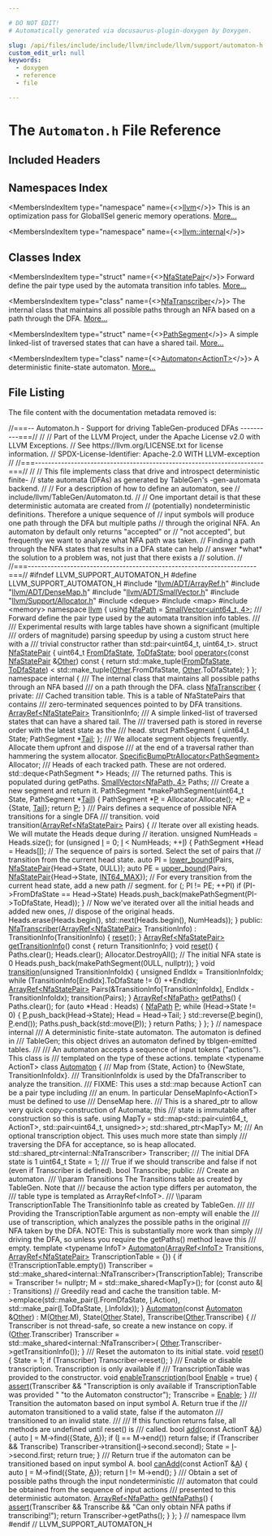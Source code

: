 ```yaml
---

# DO NOT EDIT!
# Automatically generated via docusaurus-plugin-doxygen by Doxygen.

slug: /api/files/include/include/llvm/include/llvm/support/automaton-h
custom_edit_url: null
keywords:
  - doxygen
  - reference
  - file

---
```





# The `Automaton.h` File Reference

<DoxygenPage pluginConfig={pluginConfig}>



## Included Headers

<IncludesList>
<IncludesListItem
  filePath="llvm/ADT/ArrayRef.h"
  permalink="/docs/api/files/include/include/llvm/include/llvm/adt/arrayref-h"
  isLocal="true" />
<IncludesListItem
  filePath="llvm/ADT/DenseMap.h"
  permalink="/docs/api/files/include/include/llvm/include/llvm/adt/densemap-h"
  isLocal="true" />
<IncludesListItem
  filePath="llvm/ADT/SmallVector.h"
  permalink="/docs/api/files/include/include/llvm/include/llvm/adt/smallvector-h"
  isLocal="true" />
<IncludesListItem
  filePath="llvm/Support/Allocator.h"
  permalink="/docs/api/files/include/include/llvm/include/llvm/support/allocator-h"
  isLocal="true" />
<IncludesListItem
  filePath="deque"
  permalink=""
  isLocal="false" />
<IncludesListItem
  filePath="map"
  permalink=""
  isLocal="false" />
<IncludesListItem
  filePath="memory"
  permalink=""
  isLocal="false" />
</IncludesList>

## Namespaces Index

<MembersIndex>

<MembersIndexItem
  type="namespace"
  name={<><a href="/docs/api/namespaces/llvm">llvm</a></>}>
This is an optimization pass for GlobalISel generic memory operations. <a href="/docs/api/namespaces/llvm/#details">More...</a>
</MembersIndexItem>

<MembersIndexItem
  type="namespace"
  name={<><a href="/docs/api/namespaces/llvm/internal">llvm::internal</a></>}>
</MembersIndexItem>

</MembersIndex>

## Classes Index

<MembersIndex>

<MembersIndexItem
  type="struct"
  name={<><a href="/docs/api/structs/llvm/nfastatepair">NfaStatePair</a></>}>
Forward define the pair type used by the automata transition info tables. <a href="/docs/api/structs/llvm/nfastatepair/#details">More...</a>
</MembersIndexItem>

<MembersIndexItem
  type="class"
  name={<><a href="/docs/api/classes/llvm/internal/nfatranscriber">NfaTranscriber</a></>}>
The internal class that maintains all possible paths through an NFA based on a path through the DFA. <a href="/docs/api/classes/llvm/internal/nfatranscriber/#details">More...</a>
</MembersIndexItem>

<MembersIndexItem
  type="struct"
  name={<><a href="/docs/api/structs/llvm/internal/nfatranscriber/pathsegment">PathSegment</a></>}>
A simple linked-list of traversed states that can have a shared tail. <a href="/docs/api/structs/llvm/internal/nfatranscriber/pathsegment/#details">More...</a>
</MembersIndexItem>

<MembersIndexItem
  type="class"
  name={<><a href="/docs/api/classes/llvm/automaton">Automaton&lt;ActionT&gt;</a></>}>
A deterministic finite-state automaton. <a href="/docs/api/classes/llvm/automaton/#details">More...</a>
</MembersIndexItem>

</MembersIndex>


## File Listing

The file content with the documentation metadata removed is:

<ProgramListing>

<Link id="l00001" /><CodeLine lineNumber="1"><Highlight kind="comment">//===-- Automaton.h - Support for driving TableGen-produced DFAs ----------===//</Highlight><Highlight kind="normal"></Highlight></CodeLine>
<Link id="l00002" /><CodeLine lineNumber="2"><Highlight kind="normal"></Highlight><Highlight kind="comment">//</Highlight><Highlight kind="normal"></Highlight></CodeLine>
<Link id="l00003" /><CodeLine lineNumber="3"><Highlight kind="normal"></Highlight><Highlight kind="comment">// Part of the LLVM Project, under the Apache License v2.0 with LLVM Exceptions.</Highlight><Highlight kind="normal"></Highlight></CodeLine>
<Link id="l00004" /><CodeLine lineNumber="4"><Highlight kind="normal"></Highlight><Highlight kind="comment">// See https://llvm.org/LICENSE.txt for license information.</Highlight><Highlight kind="normal"></Highlight></CodeLine>
<Link id="l00005" /><CodeLine lineNumber="5"><Highlight kind="normal"></Highlight><Highlight kind="comment">// SPDX-License-Identifier: Apache-2.0 WITH LLVM-exception</Highlight><Highlight kind="normal"></Highlight></CodeLine>
<Link id="l00006" /><CodeLine lineNumber="6"><Highlight kind="normal"></Highlight><Highlight kind="comment">//</Highlight><Highlight kind="normal"></Highlight></CodeLine>
<Link id="l00007" /><CodeLine lineNumber="7"><Highlight kind="normal"></Highlight><Highlight kind="comment">//===----------------------------------------------------------------------===//</Highlight><Highlight kind="normal"></Highlight></CodeLine>
<Link id="l00008" /><CodeLine lineNumber="8"><Highlight kind="normal"></Highlight><Highlight kind="comment">//</Highlight><Highlight kind="normal"></Highlight></CodeLine>
<Link id="l00009" /><CodeLine lineNumber="9"><Highlight kind="normal"></Highlight><Highlight kind="comment">// This file implements class that drive and introspect deterministic finite-</Highlight><Highlight kind="normal"></Highlight></CodeLine>
<Link id="l00010" /><CodeLine lineNumber="10"><Highlight kind="normal"></Highlight><Highlight kind="comment">// state automata (DFAs) as generated by TableGen&#39;s -gen-automata backend.</Highlight><Highlight kind="normal"></Highlight></CodeLine>
<Link id="l00011" /><CodeLine lineNumber="11"><Highlight kind="normal"></Highlight><Highlight kind="comment">//</Highlight><Highlight kind="normal"></Highlight></CodeLine>
<Link id="l00012" /><CodeLine lineNumber="12"><Highlight kind="normal"></Highlight><Highlight kind="comment">// For a description of how to define an automaton, see</Highlight><Highlight kind="normal"></Highlight></CodeLine>
<Link id="l00013" /><CodeLine lineNumber="13"><Highlight kind="normal"></Highlight><Highlight kind="comment">// include/llvm/TableGen/Automaton.td.</Highlight><Highlight kind="normal"></Highlight></CodeLine>
<Link id="l00014" /><CodeLine lineNumber="14"><Highlight kind="normal"></Highlight><Highlight kind="comment">//</Highlight><Highlight kind="normal"></Highlight></CodeLine>
<Link id="l00015" /><CodeLine lineNumber="15"><Highlight kind="normal"></Highlight><Highlight kind="comment">// One important detail is that these deterministic automata are created from</Highlight><Highlight kind="normal"></Highlight></CodeLine>
<Link id="l00016" /><CodeLine lineNumber="16"><Highlight kind="normal"></Highlight><Highlight kind="comment">// (potentially) nondeterministic definitions. Therefore a unique sequence of</Highlight><Highlight kind="normal"></Highlight></CodeLine>
<Link id="l00017" /><CodeLine lineNumber="17"><Highlight kind="normal"></Highlight><Highlight kind="comment">// input symbols will produce one path through the DFA but multiple paths</Highlight><Highlight kind="normal"></Highlight></CodeLine>
<Link id="l00018" /><CodeLine lineNumber="18"><Highlight kind="normal"></Highlight><Highlight kind="comment">// through the original NFA. An automaton by default only returns &quot;accepted&quot; or</Highlight><Highlight kind="normal"></Highlight></CodeLine>
<Link id="l00019" /><CodeLine lineNumber="19"><Highlight kind="normal"></Highlight><Highlight kind="comment">// &quot;not accepted&quot;, but frequently we want to analyze what NFA path was taken.</Highlight><Highlight kind="normal"></Highlight></CodeLine>
<Link id="l00020" /><CodeLine lineNumber="20"><Highlight kind="normal"></Highlight><Highlight kind="comment">// Finding a path through the NFA states that results in a DFA state can help</Highlight><Highlight kind="normal"></Highlight></CodeLine>
<Link id="l00021" /><CodeLine lineNumber="21"><Highlight kind="normal"></Highlight><Highlight kind="comment">// answer &#42;what&#42; the solution to a problem was, not just that there exists a</Highlight><Highlight kind="normal"></Highlight></CodeLine>
<Link id="l00022" /><CodeLine lineNumber="22"><Highlight kind="normal"></Highlight><Highlight kind="comment">// solution.</Highlight><Highlight kind="normal"></Highlight></CodeLine>
<Link id="l00023" /><CodeLine lineNumber="23"><Highlight kind="normal"></Highlight><Highlight kind="comment">//</Highlight><Highlight kind="normal"></Highlight></CodeLine>
<Link id="l00024" /><CodeLine lineNumber="24"><Highlight kind="normal"></Highlight><Highlight kind="comment">//===----------------------------------------------------------------------===//</Highlight><Highlight kind="normal"></Highlight></CodeLine>
<Link id="l00025" /><CodeLine lineNumber="25"><Highlight kind="normal"></Highlight></CodeLine>
<Link id="l00026" /><CodeLine lineNumber="26"><Highlight kind="normal"></Highlight><Highlight kind="preprocessor">#ifndef LLVM&#95;SUPPORT&#95;AUTOMATON&#95;H</Highlight><Highlight kind="normal"></Highlight></CodeLine>
<Link id="l00027" /><CodeLine lineNumber="27"><Highlight kind="normal"></Highlight><Highlight kind="preprocessor">#define LLVM&#95;SUPPORT&#95;AUTOMATON&#95;H</Highlight><Highlight kind="normal"></Highlight></CodeLine>
<Link id="l00028" /><CodeLine lineNumber="28"><Highlight kind="normal"></Highlight></CodeLine>
<Link id="l00029" /><CodeLine lineNumber="29"><Highlight kind="normal"></Highlight><Highlight kind="preprocessor">#include &quot;<a href="/docs/api/files/include/include/llvm/include/llvm/adt/arrayref-h">llvm/ADT/ArrayRef.h</a>&quot;</Highlight><Highlight kind="normal"></Highlight></CodeLine>
<Link id="l00030" /><CodeLine lineNumber="30"><Highlight kind="normal"></Highlight><Highlight kind="preprocessor">#include &quot;<a href="/docs/api/files/include/include/llvm/include/llvm/adt/densemap-h">llvm/ADT/DenseMap.h</a>&quot;</Highlight><Highlight kind="normal"></Highlight></CodeLine>
<Link id="l00031" /><CodeLine lineNumber="31"><Highlight kind="normal"></Highlight><Highlight kind="preprocessor">#include &quot;<a href="/docs/api/files/include/include/llvm/include/llvm/adt/smallvector-h">llvm/ADT/SmallVector.h</a>&quot;</Highlight><Highlight kind="normal"></Highlight></CodeLine>
<Link id="l00032" /><CodeLine lineNumber="32"><Highlight kind="normal"></Highlight><Highlight kind="preprocessor">#include &quot;<a href="/docs/api/files/include/include/llvm/include/llvm/support/allocator-h">llvm/Support/Allocator.h</a>&quot;</Highlight><Highlight kind="normal"></Highlight></CodeLine>
<Link id="l00033" /><CodeLine lineNumber="33"><Highlight kind="normal"></Highlight><Highlight kind="preprocessor">#include &lt;deque&gt;</Highlight><Highlight kind="normal"></Highlight></CodeLine>
<Link id="l00034" /><CodeLine lineNumber="34"><Highlight kind="normal"></Highlight><Highlight kind="preprocessor">#include &lt;map&gt;</Highlight><Highlight kind="normal"></Highlight></CodeLine>
<Link id="l00035" /><CodeLine lineNumber="35"><Highlight kind="normal"></Highlight><Highlight kind="preprocessor">#include &lt;memory&gt;</Highlight><Highlight kind="normal"></Highlight></CodeLine>
<Link id="l00036" /><CodeLine lineNumber="36"><Highlight kind="normal"></Highlight></CodeLine>
<Link id="l00037" /><CodeLine lineNumber="37"><Highlight kind="normal"></Highlight><Highlight kind="keyword">namespace </Highlight><Highlight kind="normal"><a href="/docs/api/namespaces/llvm">llvm</a> &#123;</Highlight></CodeLine>
<Link id="l00038" /><CodeLine lineNumber="38"><Highlight kind="normal"></Highlight></CodeLine>
<Link id="l00039" /><CodeLine lineNumber="39" lineLink="/docs/api/namespaces/llvm/#a7c51673db3dd1c6d2088fc30224393d3"><Highlight kind="normal"></Highlight><Highlight kind="keyword">using </Highlight><Highlight kind="normal"><a href="/docs/api/namespaces/llvm/#a7c51673db3dd1c6d2088fc30224393d3">NfaPath</a> = <a href="/docs/api/classes/llvm/smallvector">SmallVector&lt;uint64&#95;t, 4&gt;</a>;</Highlight></CodeLine>
<Link id="l00040" /><CodeLine lineNumber="40"><Highlight kind="normal"></Highlight><Highlight kind="comment"></Highlight></CodeLine>
<Link id="l00041" /><CodeLine lineNumber="41"><Highlight kind="comment">/// Forward define the pair type used by the automata transition info tables.</Highlight></CodeLine>
<Link id="l00042" /><CodeLine lineNumber="42"><Highlight kind="comment">///</Highlight></CodeLine>
<Link id="l00043" /><CodeLine lineNumber="43"><Highlight kind="comment">/// Experimental results with large tables have shown a significant (multiple</Highlight></CodeLine>
<Link id="l00044" /><CodeLine lineNumber="44"><Highlight kind="comment">/// orders of magnitude) parsing speedup by using a custom struct here with a</Highlight></CodeLine>
<Link id="l00045" /><CodeLine lineNumber="45"><Highlight kind="comment">/// trivial constructor rather than std::pair&lt;uint64&#95;t, uint64&#95;t&gt;.</Highlight><Highlight kind="normal"></Highlight></CodeLine>
<Link id="l00046" /><CodeLine lineNumber="46" lineLink="/docs/api/structs/llvm/nfastatepair"><Highlight kind="normal"></Highlight><Highlight kind="keyword">struct </Highlight><Highlight kind="normal"><a href="/docs/api/structs/llvm/nfastatepair">NfaStatePair</a> &#123;</Highlight></CodeLine>
<Link id="l00047" /><CodeLine lineNumber="47" lineLink="/docs/api/structs/llvm/nfastatepair/#a415a4de1e497047a0bc1ac62755cdb5a"><Highlight kind="normal">  uint64&#95;t <a href="/docs/api/structs/llvm/nfastatepair/#a415a4de1e497047a0bc1ac62755cdb5a">FromDfaState</a>, <a href="/docs/api/structs/llvm/nfastatepair/#ae2d65c817c3b204cf7dd21b67e7d00f7">ToDfaState</a>;</Highlight></CodeLine>
<Link id="l00048" /><CodeLine lineNumber="48"><Highlight kind="normal"></Highlight></CodeLine>
<Link id="l00049" /><CodeLine lineNumber="49" lineLink="/docs/api/structs/llvm/nfastatepair/#a0e5dc39b25cfd8c965aba317e09fe3f7"><Highlight kind="normal">  </Highlight><Highlight kind="keywordtype">bool</Highlight><Highlight kind="normal"> <a href="/docs/api/structs/llvm/nfastatepair/#a0e5dc39b25cfd8c965aba317e09fe3f7">operator&lt;</a>(</Highlight><Highlight kind="keyword">const</Highlight><Highlight kind="normal"> <a href="/docs/api/structs/llvm/nfastatepair">NfaStatePair</a> &amp;<a href="/docs/api/namespaces/llvm/#a9eb4f5b98b70ee4fab9614ed58282c1fa6311ae17c1ee52b36e68aaf4ad066387">Other</a>)</Highlight><Highlight kind="keyword"> const </Highlight><Highlight kind="normal">&#123;</Highlight></CodeLine>
<Link id="l00050" /><CodeLine lineNumber="50"><Highlight kind="normal">    </Highlight><Highlight kind="keywordflow">return</Highlight><Highlight kind="normal"> std::make&#95;tuple(<a href="/docs/api/structs/llvm/nfastatepair/#a415a4de1e497047a0bc1ac62755cdb5a">FromDfaState</a>, <a href="/docs/api/structs/llvm/nfastatepair/#ae2d65c817c3b204cf7dd21b67e7d00f7">ToDfaState</a>) &lt;</Highlight></CodeLine>
<Link id="l00051" /><CodeLine lineNumber="51"><Highlight kind="normal">           std::make&#95;tuple(<a href="/docs/api/namespaces/llvm/#a9eb4f5b98b70ee4fab9614ed58282c1fa6311ae17c1ee52b36e68aaf4ad066387">Other</a>.FromDfaState, <a href="/docs/api/namespaces/llvm/#a9eb4f5b98b70ee4fab9614ed58282c1fa6311ae17c1ee52b36e68aaf4ad066387">Other</a>.ToDfaState);</Highlight></CodeLine>
<Link id="l00052" /><CodeLine lineNumber="52"><Highlight kind="normal">  &#125;</Highlight></CodeLine>
<Link id="l00053" /><CodeLine lineNumber="53"><Highlight kind="normal">&#125;;</Highlight></CodeLine>
<Link id="l00054" /><CodeLine lineNumber="54"><Highlight kind="normal"></Highlight></CodeLine>
<Link id="l00055" /><CodeLine lineNumber="55"><Highlight kind="normal"></Highlight><Highlight kind="keyword">namespace </Highlight><Highlight kind="normal">internal &#123;</Highlight><Highlight kind="comment"></Highlight></CodeLine>
<Link id="l00056" /><CodeLine lineNumber="56"><Highlight kind="comment">/// The internal class that maintains all possible paths through an NFA based</Highlight></CodeLine>
<Link id="l00057" /><CodeLine lineNumber="57"><Highlight kind="comment">/// on a path through the DFA.</Highlight><Highlight kind="normal"></Highlight></CodeLine>
<Link id="l00058" /><CodeLine lineNumber="58" lineLink="/docs/api/classes/llvm/internal/nfatranscriber"><Highlight kind="normal"></Highlight><Highlight kind="keyword">class </Highlight><Highlight kind="normal"><a href="/docs/api/classes/llvm/internal/nfatranscriber/#a2155035192d28d93e1ffe01da1cd0dc9">NfaTranscriber</a> &#123;</Highlight></CodeLine>
<Link id="l00059" /><CodeLine lineNumber="59"><Highlight kind="normal"></Highlight><Highlight kind="keyword">private</Highlight><Highlight kind="normal">:</Highlight><Highlight kind="comment"></Highlight></CodeLine>
<Link id="l00060" /><CodeLine lineNumber="60"><Highlight kind="comment">  /// Cached transition table. This is a table of NfaStatePairs that contains</Highlight></CodeLine>
<Link id="l00061" /><CodeLine lineNumber="61"><Highlight kind="comment">  /// zero-terminated sequences pointed to by DFA transitions.</Highlight><Highlight kind="normal"></Highlight></CodeLine>
<Link id="l00062" /><CodeLine lineNumber="62"><Highlight kind="normal">  <a href="/docs/api/classes/llvm/arrayref">ArrayRef&lt;NfaStatePair&gt;</a> TransitionInfo;</Highlight></CodeLine>
<Link id="l00063" /><CodeLine lineNumber="63"><Highlight kind="normal"></Highlight><Highlight kind="comment"></Highlight></CodeLine>
<Link id="l00064" /><CodeLine lineNumber="64"><Highlight kind="comment">  /// A simple linked-list of traversed states that can have a shared tail. The</Highlight></CodeLine>
<Link id="l00065" /><CodeLine lineNumber="65"><Highlight kind="comment">  /// traversed path is stored in reverse order with the latest state as the</Highlight></CodeLine>
<Link id="l00066" /><CodeLine lineNumber="66"><Highlight kind="comment">  /// head.</Highlight><Highlight kind="normal"></Highlight></CodeLine>
<Link id="l00067" /><CodeLine lineNumber="67"><Highlight kind="normal">  </Highlight><Highlight kind="keyword">struct </Highlight><Highlight kind="normal">PathSegment &#123;</Highlight></CodeLine>
<Link id="l00068" /><CodeLine lineNumber="68"><Highlight kind="normal">    uint64&#95;t State;</Highlight></CodeLine>
<Link id="l00069" /><CodeLine lineNumber="69"><Highlight kind="normal">    PathSegment &#42;<a href="/docs/api/namespaces/llvm/callingconv/#ac6aa1387c4375260e2468eb5a77fdb4cad6e9c0ff694f0fca0222e79e772b647e">Tail</a>;</Highlight></CodeLine>
<Link id="l00070" /><CodeLine lineNumber="70"><Highlight kind="normal">  &#125;;</Highlight></CodeLine>
<Link id="l00071" /><CodeLine lineNumber="71"><Highlight kind="normal"></Highlight><Highlight kind="comment"></Highlight></CodeLine>
<Link id="l00072" /><CodeLine lineNumber="72"><Highlight kind="comment">  /// We allocate segment objects frequently. Allocate them upfront and dispose</Highlight></CodeLine>
<Link id="l00073" /><CodeLine lineNumber="73"><Highlight kind="comment">  /// at the end of a traversal rather than hammering the system allocator.</Highlight><Highlight kind="normal"></Highlight></CodeLine>
<Link id="l00074" /><CodeLine lineNumber="74"><Highlight kind="normal">  <a href="/docs/api/classes/llvm/specificbumpptrallocator">SpecificBumpPtrAllocator&lt;PathSegment&gt;</a> Allocator;</Highlight></CodeLine>
<Link id="l00075" /><CodeLine lineNumber="75"><Highlight kind="normal"></Highlight><Highlight kind="comment"></Highlight></CodeLine>
<Link id="l00076" /><CodeLine lineNumber="76"><Highlight kind="comment">  /// Heads of each tracked path. These are not ordered.</Highlight><Highlight kind="normal"></Highlight></CodeLine>
<Link id="l00077" /><CodeLine lineNumber="77"><Highlight kind="normal">  std::deque&lt;PathSegment &#42;&gt; Heads;</Highlight></CodeLine>
<Link id="l00078" /><CodeLine lineNumber="78"><Highlight kind="normal"></Highlight><Highlight kind="comment"></Highlight></CodeLine>
<Link id="l00079" /><CodeLine lineNumber="79"><Highlight kind="comment">  /// The returned paths. This is populated during getPaths.</Highlight><Highlight kind="normal"></Highlight></CodeLine>
<Link id="l00080" /><CodeLine lineNumber="80"><Highlight kind="normal">  <a href="/docs/api/classes/llvm/smallvector">SmallVector&lt;NfaPath, 4&gt;</a> Paths;</Highlight></CodeLine>
<Link id="l00081" /><CodeLine lineNumber="81"><Highlight kind="normal"></Highlight><Highlight kind="comment"></Highlight></CodeLine>
<Link id="l00082" /><CodeLine lineNumber="82"><Highlight kind="comment">  /// Create a new segment and return it.</Highlight><Highlight kind="normal"></Highlight></CodeLine>
<Link id="l00083" /><CodeLine lineNumber="83"><Highlight kind="normal">  PathSegment &#42;makePathSegment(uint64&#95;t State, PathSegment &#42;<a href="/docs/api/namespaces/llvm/callingconv/#ac6aa1387c4375260e2468eb5a77fdb4cad6e9c0ff694f0fca0222e79e772b647e">Tail</a>) &#123;</Highlight></CodeLine>
<Link id="l00084" /><CodeLine lineNumber="84"><Highlight kind="normal">    PathSegment &#42;<a href="/docs/api/files/lib/lib/option/option-cpp/#a04665169063c8ca1f2ea96c27fc7c2b2">P</a> = Allocator.Allocate();</Highlight></CodeLine>
<Link id="l00085" /><CodeLine lineNumber="85"><Highlight kind="normal">    &#42;<a href="/docs/api/files/lib/lib/option/option-cpp/#a04665169063c8ca1f2ea96c27fc7c2b2">P</a> = &#123;State, <a href="/docs/api/namespaces/llvm/callingconv/#ac6aa1387c4375260e2468eb5a77fdb4cad6e9c0ff694f0fca0222e79e772b647e">Tail</a>&#125;;</Highlight></CodeLine>
<Link id="l00086" /><CodeLine lineNumber="86"><Highlight kind="normal">    </Highlight><Highlight kind="keywordflow">return</Highlight><Highlight kind="normal"> <a href="/docs/api/files/lib/lib/option/option-cpp/#a04665169063c8ca1f2ea96c27fc7c2b2">P</a>;</Highlight></CodeLine>
<Link id="l00087" /><CodeLine lineNumber="87"><Highlight kind="normal">  &#125;</Highlight></CodeLine>
<Link id="l00088" /><CodeLine lineNumber="88"><Highlight kind="normal"></Highlight><Highlight kind="comment"></Highlight></CodeLine>
<Link id="l00089" /><CodeLine lineNumber="89"><Highlight kind="comment">  /// Pairs defines a sequence of possible NFA transitions for a single DFA</Highlight></CodeLine>
<Link id="l00090" /><CodeLine lineNumber="90"><Highlight kind="comment">  /// transition.</Highlight><Highlight kind="normal"></Highlight></CodeLine>
<Link id="l00091" /><CodeLine lineNumber="91"><Highlight kind="normal">  </Highlight><Highlight kind="keywordtype">void</Highlight><Highlight kind="normal"> transition(<a href="/docs/api/classes/llvm/arrayref">ArrayRef&lt;NfaStatePair&gt;</a> Pairs) &#123;</Highlight></CodeLine>
<Link id="l00092" /><CodeLine lineNumber="92"><Highlight kind="normal">    </Highlight><Highlight kind="comment">// Iterate over all existing heads. We will mutate the Heads deque during</Highlight><Highlight kind="normal"></Highlight></CodeLine>
<Link id="l00093" /><CodeLine lineNumber="93"><Highlight kind="normal">    </Highlight><Highlight kind="comment">// iteration.</Highlight><Highlight kind="normal"></Highlight></CodeLine>
<Link id="l00094" /><CodeLine lineNumber="94"><Highlight kind="normal">    </Highlight><Highlight kind="keywordtype">unsigned</Highlight><Highlight kind="normal"> NumHeads = Heads.size();</Highlight></CodeLine>
<Link id="l00095" /><CodeLine lineNumber="95"><Highlight kind="normal">    </Highlight><Highlight kind="keywordflow">for</Highlight><Highlight kind="normal"> (</Highlight><Highlight kind="keywordtype">unsigned</Highlight><Highlight kind="normal"> <a href="/docs/api/files/lib/lib/support/md5-cpp/#ac0eafdc9ee161b71e7af98af736952fd">I</a> = 0; <a href="/docs/api/files/lib/lib/support/md5-cpp/#ac0eafdc9ee161b71e7af98af736952fd">I</a> &lt; NumHeads; ++<a href="/docs/api/files/lib/lib/support/md5-cpp/#ac0eafdc9ee161b71e7af98af736952fd">I</a>) &#123;</Highlight></CodeLine>
<Link id="l00096" /><CodeLine lineNumber="96"><Highlight kind="normal">      PathSegment &#42;Head = Heads&#91;<a href="/docs/api/files/lib/lib/support/md5-cpp/#ac0eafdc9ee161b71e7af98af736952fd">I</a>&#93;;</Highlight></CodeLine>
<Link id="l00097" /><CodeLine lineNumber="97"><Highlight kind="normal">      </Highlight><Highlight kind="comment">// The sequence of pairs is sorted. Select the set of pairs that</Highlight><Highlight kind="normal"></Highlight></CodeLine>
<Link id="l00098" /><CodeLine lineNumber="98"><Highlight kind="normal">      </Highlight><Highlight kind="comment">// transition from the current head state.</Highlight><Highlight kind="normal"></Highlight></CodeLine>
<Link id="l00099" /><CodeLine lineNumber="99"><Highlight kind="normal">      </Highlight><Highlight kind="keyword">auto</Highlight><Highlight kind="normal"> PI = <a href="/docs/api/namespaces/llvm/#aa81eb67f09ee4944eaeeddbc54c0c0de">lower&#95;bound</a>(Pairs, <a href="/docs/api/structs/llvm/nfastatepair">NfaStatePair</a>&#123;Head-&gt;State, 0ULL&#125;);</Highlight></CodeLine>
<Link id="l00100" /><CodeLine lineNumber="100"><Highlight kind="normal">      </Highlight><Highlight kind="keyword">auto</Highlight><Highlight kind="normal"> PE = <a href="/docs/api/namespaces/llvm/#a4b7d2ab11554bd10d15b6cb21b2c2787">upper&#95;bound</a>(Pairs, <a href="/docs/api/structs/llvm/nfastatepair">NfaStatePair</a>&#123;Head-&gt;State, <a href="/docs/api/files/include/include/llvm-c/datatypes-h/#ad0d744f05898e32d01f73f8af3cd2071">INT64&#95;MAX</a>&#125;);</Highlight></CodeLine>
<Link id="l00101" /><CodeLine lineNumber="101"><Highlight kind="normal">      </Highlight><Highlight kind="comment">// For every transition from the current head state, add a new path</Highlight><Highlight kind="normal"></Highlight></CodeLine>
<Link id="l00102" /><CodeLine lineNumber="102"><Highlight kind="normal">      </Highlight><Highlight kind="comment">// segment.</Highlight><Highlight kind="normal"></Highlight></CodeLine>
<Link id="l00103" /><CodeLine lineNumber="103"><Highlight kind="normal">      </Highlight><Highlight kind="keywordflow">for</Highlight><Highlight kind="normal"> (; PI != PE; ++PI)</Highlight></CodeLine>
<Link id="l00104" /><CodeLine lineNumber="104"><Highlight kind="normal">        </Highlight><Highlight kind="keywordflow">if</Highlight><Highlight kind="normal"> (PI-&gt;FromDfaState == Head-&gt;State)</Highlight></CodeLine>
<Link id="l00105" /><CodeLine lineNumber="105"><Highlight kind="normal">          Heads.push&#95;back(makePathSegment(PI-&gt;ToDfaState, Head));</Highlight></CodeLine>
<Link id="l00106" /><CodeLine lineNumber="106"><Highlight kind="normal">    &#125;</Highlight></CodeLine>
<Link id="l00107" /><CodeLine lineNumber="107"><Highlight kind="normal">    </Highlight><Highlight kind="comment">// Now we&#39;ve iterated over all the initial heads and added new ones,</Highlight><Highlight kind="normal"></Highlight></CodeLine>
<Link id="l00108" /><CodeLine lineNumber="108"><Highlight kind="normal">    </Highlight><Highlight kind="comment">// dispose of the original heads.</Highlight><Highlight kind="normal"></Highlight></CodeLine>
<Link id="l00109" /><CodeLine lineNumber="109"><Highlight kind="normal">    Heads.erase(Heads.begin(), std::next(Heads.begin(), NumHeads));</Highlight></CodeLine>
<Link id="l00110" /><CodeLine lineNumber="110"><Highlight kind="normal">  &#125;</Highlight></CodeLine>
<Link id="l00111" /><CodeLine lineNumber="111"><Highlight kind="normal"></Highlight></CodeLine>
<Link id="l00112" /><CodeLine lineNumber="112"><Highlight kind="normal"></Highlight><Highlight kind="keyword">public</Highlight><Highlight kind="normal">:</Highlight></CodeLine>
<Link id="l00113" /><CodeLine lineNumber="113" lineLink="/docs/api/classes/llvm/internal/nfatranscriber/#a2155035192d28d93e1ffe01da1cd0dc9"><Highlight kind="normal">  <a href="/docs/api/classes/llvm/internal/nfatranscriber/#a2155035192d28d93e1ffe01da1cd0dc9">NfaTranscriber</a>(<a href="/docs/api/classes/llvm/arrayref">ArrayRef&lt;NfaStatePair&gt;</a> TransitionInfo)</Highlight></CodeLine>
<Link id="l00114" /><CodeLine lineNumber="114"><Highlight kind="normal">      : TransitionInfo(TransitionInfo) &#123;</Highlight></CodeLine>
<Link id="l00115" /><CodeLine lineNumber="115"><Highlight kind="normal">    <a href="/docs/api/classes/llvm/internal/nfatranscriber/#accf58263d4f716a4c46278f360647a49">reset</a>();</Highlight></CodeLine>
<Link id="l00116" /><CodeLine lineNumber="116"><Highlight kind="normal">  &#125;</Highlight></CodeLine>
<Link id="l00117" /><CodeLine lineNumber="117"><Highlight kind="normal"></Highlight></CodeLine>
<Link id="l00118" /><CodeLine lineNumber="118" lineLink="/docs/api/classes/llvm/internal/nfatranscriber/#af6ccee9b562b94ba3372ddfaed335cda"><Highlight kind="normal">  <a href="/docs/api/classes/llvm/arrayref">ArrayRef&lt;NfaStatePair&gt;</a> <a href="/docs/api/classes/llvm/internal/nfatranscriber/#af6ccee9b562b94ba3372ddfaed335cda">getTransitionInfo</a>()</Highlight><Highlight kind="keyword"> const </Highlight><Highlight kind="normal">&#123;</Highlight></CodeLine>
<Link id="l00119" /><CodeLine lineNumber="119"><Highlight kind="normal">    </Highlight><Highlight kind="keywordflow">return</Highlight><Highlight kind="normal"> TransitionInfo;</Highlight></CodeLine>
<Link id="l00120" /><CodeLine lineNumber="120"><Highlight kind="normal">  &#125;</Highlight></CodeLine>
<Link id="l00121" /><CodeLine lineNumber="121"><Highlight kind="normal"></Highlight></CodeLine>
<Link id="l00122" /><CodeLine lineNumber="122" lineLink="/docs/api/classes/llvm/internal/nfatranscriber/#accf58263d4f716a4c46278f360647a49"><Highlight kind="normal">  </Highlight><Highlight kind="keywordtype">void</Highlight><Highlight kind="normal"> <a href="/docs/api/classes/llvm/internal/nfatranscriber/#accf58263d4f716a4c46278f360647a49">reset</a>() &#123;</Highlight></CodeLine>
<Link id="l00123" /><CodeLine lineNumber="123"><Highlight kind="normal">    Paths.clear();</Highlight></CodeLine>
<Link id="l00124" /><CodeLine lineNumber="124"><Highlight kind="normal">    Heads.clear();</Highlight></CodeLine>
<Link id="l00125" /><CodeLine lineNumber="125"><Highlight kind="normal">    Allocator.DestroyAll();</Highlight></CodeLine>
<Link id="l00126" /><CodeLine lineNumber="126"><Highlight kind="normal">    </Highlight><Highlight kind="comment">// The initial NFA state is 0</Highlight><Highlight kind="normal"></Highlight></CodeLine>
<Link id="l00127" /><CodeLine lineNumber="127"><Highlight kind="normal">    Heads.push&#95;back(makePathSegment(0ULL, </Highlight><Highlight kind="keyword">nullptr</Highlight><Highlight kind="normal">));</Highlight></CodeLine>
<Link id="l00128" /><CodeLine lineNumber="128"><Highlight kind="normal">  &#125;</Highlight></CodeLine>
<Link id="l00129" /><CodeLine lineNumber="129"><Highlight kind="normal"></Highlight></CodeLine>
<Link id="l00130" /><CodeLine lineNumber="130" lineLink="/docs/api/classes/llvm/internal/nfatranscriber/#ac4c21ecdcd8d6aa8735d3dc78c4d7a9e"><Highlight kind="normal">  </Highlight><Highlight kind="keywordtype">void</Highlight><Highlight kind="normal"> <a href="/docs/api/classes/llvm/internal/nfatranscriber/#ac4c21ecdcd8d6aa8735d3dc78c4d7a9e">transition</a>(</Highlight><Highlight kind="keywordtype">unsigned</Highlight><Highlight kind="normal"> TransitionInfoIdx) &#123;</Highlight></CodeLine>
<Link id="l00131" /><CodeLine lineNumber="131"><Highlight kind="normal">    </Highlight><Highlight kind="keywordtype">unsigned</Highlight><Highlight kind="normal"> EndIdx = TransitionInfoIdx;</Highlight></CodeLine>
<Link id="l00132" /><CodeLine lineNumber="132"><Highlight kind="normal">    </Highlight><Highlight kind="keywordflow">while</Highlight><Highlight kind="normal"> (TransitionInfo&#91;EndIdx&#93;.ToDfaState != 0)</Highlight></CodeLine>
<Link id="l00133" /><CodeLine lineNumber="133"><Highlight kind="normal">      ++EndIdx;</Highlight></CodeLine>
<Link id="l00134" /><CodeLine lineNumber="134"><Highlight kind="normal">    <a href="/docs/api/classes/llvm/arrayref">ArrayRef&lt;NfaStatePair&gt;</a> Pairs(&amp;TransitionInfo&#91;TransitionInfoIdx&#93;,</Highlight></CodeLine>
<Link id="l00135" /><CodeLine lineNumber="135"><Highlight kind="normal">                                 EndIdx - TransitionInfoIdx);</Highlight></CodeLine>
<Link id="l00136" /><CodeLine lineNumber="136"><Highlight kind="normal">    transition(Pairs);</Highlight></CodeLine>
<Link id="l00137" /><CodeLine lineNumber="137"><Highlight kind="normal">  &#125;</Highlight></CodeLine>
<Link id="l00138" /><CodeLine lineNumber="138"><Highlight kind="normal"></Highlight></CodeLine>
<Link id="l00139" /><CodeLine lineNumber="139" lineLink="/docs/api/classes/llvm/internal/nfatranscriber/#aa3f872f94eff26283d42e942d703b39d"><Highlight kind="normal">  <a href="/docs/api/classes/llvm/arrayref">ArrayRef&lt;NfaPath&gt;</a> <a href="/docs/api/classes/llvm/internal/nfatranscriber/#aa3f872f94eff26283d42e942d703b39d">getPaths</a>() &#123;</Highlight></CodeLine>
<Link id="l00140" /><CodeLine lineNumber="140"><Highlight kind="normal">    Paths.clear();</Highlight></CodeLine>
<Link id="l00141" /><CodeLine lineNumber="141"><Highlight kind="normal">    </Highlight><Highlight kind="keywordflow">for</Highlight><Highlight kind="normal"> (</Highlight><Highlight kind="keyword">auto</Highlight><Highlight kind="normal"> &#42;Head : Heads) &#123;</Highlight></CodeLine>
<Link id="l00142" /><CodeLine lineNumber="142"><Highlight kind="normal">      <a href="/docs/api/namespaces/llvm/#a7c51673db3dd1c6d2088fc30224393d3">NfaPath</a> <a href="/docs/api/files/lib/lib/option/option-cpp/#a04665169063c8ca1f2ea96c27fc7c2b2">P</a>;</Highlight></CodeLine>
<Link id="l00143" /><CodeLine lineNumber="143"><Highlight kind="normal">      </Highlight><Highlight kind="keywordflow">while</Highlight><Highlight kind="normal"> (Head-&gt;State != 0) &#123;</Highlight></CodeLine>
<Link id="l00144" /><CodeLine lineNumber="144"><Highlight kind="normal">        <a href="/docs/api/files/lib/lib/option/option-cpp/#a04665169063c8ca1f2ea96c27fc7c2b2">P</a>.push&#95;back(Head-&gt;State);</Highlight></CodeLine>
<Link id="l00145" /><CodeLine lineNumber="145"><Highlight kind="normal">        Head = Head-&gt;Tail;</Highlight></CodeLine>
<Link id="l00146" /><CodeLine lineNumber="146"><Highlight kind="normal">      &#125;</Highlight></CodeLine>
<Link id="l00147" /><CodeLine lineNumber="147"><Highlight kind="normal">      std::reverse(<a href="/docs/api/files/lib/lib/option/option-cpp/#a04665169063c8ca1f2ea96c27fc7c2b2">P</a>.begin(), <a href="/docs/api/files/lib/lib/option/option-cpp/#a04665169063c8ca1f2ea96c27fc7c2b2">P</a>.end());</Highlight></CodeLine>
<Link id="l00148" /><CodeLine lineNumber="148"><Highlight kind="normal">      Paths.push&#95;back(std::move(<a href="/docs/api/files/lib/lib/option/option-cpp/#a04665169063c8ca1f2ea96c27fc7c2b2">P</a>));</Highlight></CodeLine>
<Link id="l00149" /><CodeLine lineNumber="149"><Highlight kind="normal">    &#125;</Highlight></CodeLine>
<Link id="l00150" /><CodeLine lineNumber="150"><Highlight kind="normal">    </Highlight><Highlight kind="keywordflow">return</Highlight><Highlight kind="normal"> Paths;</Highlight></CodeLine>
<Link id="l00151" /><CodeLine lineNumber="151"><Highlight kind="normal">  &#125;</Highlight></CodeLine>
<Link id="l00152" /><CodeLine lineNumber="152"><Highlight kind="normal">&#125;;</Highlight></CodeLine>
<Link id="l00153" /><CodeLine lineNumber="153"><Highlight kind="normal">&#125; </Highlight><Highlight kind="comment">// namespace internal</Highlight><Highlight kind="normal"></Highlight></CodeLine>
<Link id="l00154" /><CodeLine lineNumber="154"><Highlight kind="normal"></Highlight><Highlight kind="comment"></Highlight></CodeLine>
<Link id="l00155" /><CodeLine lineNumber="155"><Highlight kind="comment">/// A deterministic finite-state automaton. The automaton is defined in</Highlight></CodeLine>
<Link id="l00156" /><CodeLine lineNumber="156"><Highlight kind="comment">/// TableGen; this object drives an automaton defined by tblgen-emitted tables.</Highlight></CodeLine>
<Link id="l00157" /><CodeLine lineNumber="157"><Highlight kind="comment">///</Highlight></CodeLine>
<Link id="l00158" /><CodeLine lineNumber="158"><Highlight kind="comment">/// An automaton accepts a sequence of input tokens (&quot;actions&quot;). This class is</Highlight></CodeLine>
<Link id="l00159" /><CodeLine lineNumber="159"><Highlight kind="comment">/// templated on the type of these actions.</Highlight><Highlight kind="normal"></Highlight></CodeLine>
<Link id="l00160" /><CodeLine lineNumber="160" lineLink="/docs/api/classes/llvm/automaton"><Highlight kind="normal"></Highlight><Highlight kind="keyword">template</Highlight><Highlight kind="normal"> &lt;</Highlight><Highlight kind="keyword">typename</Highlight><Highlight kind="normal"> ActionT&gt; </Highlight><Highlight kind="keyword">class </Highlight><Highlight kind="normal"><a href="/docs/api/classes/llvm/automaton/#adbfe7e804f0c334162d71db7e2f77ded">Automaton</a> &#123;</Highlight><Highlight kind="comment"></Highlight></CodeLine>
<Link id="l00161" /><CodeLine lineNumber="161"><Highlight kind="comment">  /// Map from &#123;State, Action&#125; to &#123;NewState, TransitionInfoIdx&#125;.</Highlight></CodeLine>
<Link id="l00162" /><CodeLine lineNumber="162"><Highlight kind="comment">  /// TransitionInfoIdx is used by the DfaTranscriber to analyze the transition.</Highlight></CodeLine>
<Link id="l00163" /><CodeLine lineNumber="163"><Highlight kind="comment">  /// FIXME: This uses a std::map because ActionT can be a pair type including</Highlight></CodeLine>
<Link id="l00164" /><CodeLine lineNumber="164"><Highlight kind="comment">  /// an enum. In particular DenseMapInfo&lt;ActionT&gt; must be defined to use</Highlight></CodeLine>
<Link id="l00165" /><CodeLine lineNumber="165"><Highlight kind="comment">  /// DenseMap here.</Highlight></CodeLine>
<Link id="l00166" /><CodeLine lineNumber="166"><Highlight kind="comment">  /// This is a shared&#95;ptr to allow very quick copy-construction of Automata; this</Highlight></CodeLine>
<Link id="l00167" /><CodeLine lineNumber="167"><Highlight kind="comment">  /// state is immutable after construction so this is safe.</Highlight><Highlight kind="normal"></Highlight></CodeLine>
<Link id="l00168" /><CodeLine lineNumber="168"><Highlight kind="normal">  </Highlight><Highlight kind="keyword">using </Highlight><Highlight kind="normal">MapTy = std::map&lt;std::pair&lt;uint64&#95;t, ActionT&gt;, std::pair&lt;uint64&#95;t, unsigned&gt;&gt;;</Highlight></CodeLine>
<Link id="l00169" /><CodeLine lineNumber="169"><Highlight kind="normal">  std::shared&#95;ptr&lt;MapTy&gt; M;</Highlight><Highlight kind="comment"></Highlight></CodeLine>
<Link id="l00170" /><CodeLine lineNumber="170"><Highlight kind="comment">  /// An optional transcription object. This uses much more state than simply</Highlight></CodeLine>
<Link id="l00171" /><CodeLine lineNumber="171"><Highlight kind="comment">  /// traversing the DFA for acceptance, so is heap allocated.</Highlight><Highlight kind="normal"></Highlight></CodeLine>
<Link id="l00172" /><CodeLine lineNumber="172"><Highlight kind="normal">  std::shared&#95;ptr&lt;internal::NfaTranscriber&gt; Transcriber;</Highlight><Highlight kind="comment"></Highlight></CodeLine>
<Link id="l00173" /><CodeLine lineNumber="173"><Highlight kind="comment">  /// The initial DFA state is 1</Highlight><Highlight kind="normal"></Highlight></CodeLine>
<Link id="l00174" /><CodeLine lineNumber="174"><Highlight kind="normal">  uint64&#95;t State = 1;</Highlight><Highlight kind="comment"></Highlight></CodeLine>
<Link id="l00175" /><CodeLine lineNumber="175"><Highlight kind="comment">  /// True if we should transcribe and false if not (even if Transcriber is defined).</Highlight><Highlight kind="normal"></Highlight></CodeLine>
<Link id="l00176" /><CodeLine lineNumber="176"><Highlight kind="normal">  </Highlight><Highlight kind="keywordtype">bool</Highlight><Highlight kind="normal"> Transcribe;</Highlight></CodeLine>
<Link id="l00177" /><CodeLine lineNumber="177"><Highlight kind="normal"></Highlight></CodeLine>
<Link id="l00178" /><CodeLine lineNumber="178"><Highlight kind="normal"></Highlight><Highlight kind="keyword">public</Highlight><Highlight kind="normal">:</Highlight><Highlight kind="comment"></Highlight></CodeLine>
<Link id="l00179" /><CodeLine lineNumber="179"><Highlight kind="comment">  /// Create an automaton.</Highlight></CodeLine>
<Link id="l00180" /><CodeLine lineNumber="180"><Highlight kind="comment">  /// \\param Transitions The Transitions table as created by TableGen. Note that</Highlight></CodeLine>
<Link id="l00181" /><CodeLine lineNumber="181"><Highlight kind="comment">  ///                    because the action type differs per automaton, the</Highlight></CodeLine>
<Link id="l00182" /><CodeLine lineNumber="182"><Highlight kind="comment">  ///                    table type is templated as ArrayRef&lt;InfoT&gt;.</Highlight></CodeLine>
<Link id="l00183" /><CodeLine lineNumber="183"><Highlight kind="comment">  /// \\param TranscriptionTable The TransitionInfo table as created by TableGen.</Highlight></CodeLine>
<Link id="l00184" /><CodeLine lineNumber="184"><Highlight kind="comment">  ///</Highlight></CodeLine>
<Link id="l00185" /><CodeLine lineNumber="185"><Highlight kind="comment">  /// Providing the TranscriptionTable argument as non-empty will enable the</Highlight></CodeLine>
<Link id="l00186" /><CodeLine lineNumber="186"><Highlight kind="comment">  /// use of transcription, which analyzes the possible paths in the original</Highlight></CodeLine>
<Link id="l00187" /><CodeLine lineNumber="187"><Highlight kind="comment">  /// NFA taken by the DFA. NOTE: This is substantially more work than simply</Highlight></CodeLine>
<Link id="l00188" /><CodeLine lineNumber="188"><Highlight kind="comment">  /// driving the DFA, so unless you require the getPaths() method leave this</Highlight></CodeLine>
<Link id="l00189" /><CodeLine lineNumber="189"><Highlight kind="comment">  /// empty.</Highlight><Highlight kind="normal"></Highlight></CodeLine>
<Link id="l00190" /><CodeLine lineNumber="190"><Highlight kind="normal">  </Highlight><Highlight kind="keyword">template</Highlight><Highlight kind="normal"> &lt;</Highlight><Highlight kind="keyword">typename</Highlight><Highlight kind="normal"> InfoT&gt;</Highlight></CodeLine>
<Link id="l00191" /><CodeLine lineNumber="191" lineLink="/docs/api/classes/llvm/automaton/#adbfe7e804f0c334162d71db7e2f77ded"><Highlight kind="normal">  <a href="/docs/api/classes/llvm/automaton/#adbfe7e804f0c334162d71db7e2f77ded">Automaton</a>(<a href="/docs/api/classes/llvm/arrayref">ArrayRef&lt;InfoT&gt;</a> Transitions,</Highlight></CodeLine>
<Link id="l00192" /><CodeLine lineNumber="192"><Highlight kind="normal">            <a href="/docs/api/classes/llvm/arrayref">ArrayRef&lt;NfaStatePair&gt;</a> TranscriptionTable = &#123;&#125;) &#123;</Highlight></CodeLine>
<Link id="l00193" /><CodeLine lineNumber="193"><Highlight kind="normal">    </Highlight><Highlight kind="keywordflow">if</Highlight><Highlight kind="normal"> (!TranscriptionTable.empty())</Highlight></CodeLine>
<Link id="l00194" /><CodeLine lineNumber="194"><Highlight kind="normal">      Transcriber =</Highlight></CodeLine>
<Link id="l00195" /><CodeLine lineNumber="195"><Highlight kind="normal">          std::make&#95;shared&lt;internal::NfaTranscriber&gt;(TranscriptionTable);</Highlight></CodeLine>
<Link id="l00196" /><CodeLine lineNumber="196"><Highlight kind="normal">    Transcribe = Transcriber != </Highlight><Highlight kind="keyword">nullptr</Highlight><Highlight kind="normal">;</Highlight></CodeLine>
<Link id="l00197" /><CodeLine lineNumber="197"><Highlight kind="normal">    M = std::make&#95;shared&lt;MapTy&gt;();</Highlight></CodeLine>
<Link id="l00198" /><CodeLine lineNumber="198"><Highlight kind="normal">    </Highlight><Highlight kind="keywordflow">for</Highlight><Highlight kind="normal"> (</Highlight><Highlight kind="keyword">const</Highlight><Highlight kind="normal"> </Highlight><Highlight kind="keyword">auto</Highlight><Highlight kind="normal"> &amp;<a href="/docs/api/files/lib/lib/support/md5-cpp/#ac0eafdc9ee161b71e7af98af736952fd">I</a> : Transitions)</Highlight></CodeLine>
<Link id="l00199" /><CodeLine lineNumber="199"><Highlight kind="normal">      </Highlight><Highlight kind="comment">// Greedily read and cache the transition table.</Highlight><Highlight kind="normal"></Highlight></CodeLine>
<Link id="l00200" /><CodeLine lineNumber="200"><Highlight kind="normal">      M-&gt;emplace(std::make&#95;pair(<a href="/docs/api/files/lib/lib/support/md5-cpp/#ac0eafdc9ee161b71e7af98af736952fd">I</a>.FromDfaState, <a href="/docs/api/files/lib/lib/support/md5-cpp/#ac0eafdc9ee161b71e7af98af736952fd">I</a>.Action),</Highlight></CodeLine>
<Link id="l00201" /><CodeLine lineNumber="201"><Highlight kind="normal">                 std::make&#95;pair(<a href="/docs/api/files/lib/lib/support/md5-cpp/#ac0eafdc9ee161b71e7af98af736952fd">I</a>.ToDfaState, <a href="/docs/api/files/lib/lib/support/md5-cpp/#ac0eafdc9ee161b71e7af98af736952fd">I</a>.InfoIdx));</Highlight></CodeLine>
<Link id="l00202" /><CodeLine lineNumber="202"><Highlight kind="normal">  &#125;</Highlight></CodeLine>
<Link id="l00203" /><CodeLine lineNumber="203" lineLink="/docs/api/classes/llvm/automaton/#a9ade48998a5f4ef2d6c9b7ceecbe209d"><Highlight kind="normal">  <a href="/docs/api/classes/llvm/automaton/#a9ade48998a5f4ef2d6c9b7ceecbe209d">Automaton</a>(</Highlight><Highlight kind="keyword">const</Highlight><Highlight kind="normal"> <a href="/docs/api/classes/llvm/automaton/#adbfe7e804f0c334162d71db7e2f77ded">Automaton</a> &amp;<a href="/docs/api/namespaces/llvm/#a9eb4f5b98b70ee4fab9614ed58282c1fa6311ae17c1ee52b36e68aaf4ad066387">Other</a>)</Highlight></CodeLine>
<Link id="l00204" /><CodeLine lineNumber="204"><Highlight kind="normal">      : M(<a href="/docs/api/namespaces/llvm/#a9eb4f5b98b70ee4fab9614ed58282c1fa6311ae17c1ee52b36e68aaf4ad066387">Other</a>.M), State(<a href="/docs/api/namespaces/llvm/#a9eb4f5b98b70ee4fab9614ed58282c1fa6311ae17c1ee52b36e68aaf4ad066387">Other</a>.State), Transcribe(<a href="/docs/api/namespaces/llvm/#a9eb4f5b98b70ee4fab9614ed58282c1fa6311ae17c1ee52b36e68aaf4ad066387">Other</a>.Transcribe) &#123;</Highlight></CodeLine>
<Link id="l00205" /><CodeLine lineNumber="205"><Highlight kind="normal">    </Highlight><Highlight kind="comment">// Transcriber is not thread-safe, so create a new instance on copy.</Highlight><Highlight kind="normal"></Highlight></CodeLine>
<Link id="l00206" /><CodeLine lineNumber="206"><Highlight kind="normal">    </Highlight><Highlight kind="keywordflow">if</Highlight><Highlight kind="normal"> (<a href="/docs/api/namespaces/llvm/#a9eb4f5b98b70ee4fab9614ed58282c1fa6311ae17c1ee52b36e68aaf4ad066387">Other</a>.Transcriber)</Highlight></CodeLine>
<Link id="l00207" /><CodeLine lineNumber="207"><Highlight kind="normal">      Transcriber = std::make&#95;shared&lt;internal::NfaTranscriber&gt;(</Highlight></CodeLine>
<Link id="l00208" /><CodeLine lineNumber="208"><Highlight kind="normal">          <a href="/docs/api/namespaces/llvm/#a9eb4f5b98b70ee4fab9614ed58282c1fa6311ae17c1ee52b36e68aaf4ad066387">Other</a>.Transcriber-&gt;getTransitionInfo());</Highlight></CodeLine>
<Link id="l00209" /><CodeLine lineNumber="209"><Highlight kind="normal">  &#125;</Highlight></CodeLine>
<Link id="l00210" /><CodeLine lineNumber="210"><Highlight kind="normal"></Highlight><Highlight kind="comment"></Highlight></CodeLine>
<Link id="l00211" /><CodeLine lineNumber="211"><Highlight kind="comment">  /// Reset the automaton to its initial state.</Highlight><Highlight kind="normal"></Highlight></CodeLine>
<Link id="l00212" /><CodeLine lineNumber="212" lineLink="/docs/api/classes/llvm/automaton/#a30f80f4c7e00f9a31b9d6e6221805b4d"><Highlight kind="normal">  </Highlight><Highlight kind="keywordtype">void</Highlight><Highlight kind="normal"> <a href="/docs/api/classes/llvm/automaton/#a30f80f4c7e00f9a31b9d6e6221805b4d">reset</a>() &#123;</Highlight></CodeLine>
<Link id="l00213" /><CodeLine lineNumber="213"><Highlight kind="normal">    State = 1;</Highlight></CodeLine>
<Link id="l00214" /><CodeLine lineNumber="214"><Highlight kind="normal">    </Highlight><Highlight kind="keywordflow">if</Highlight><Highlight kind="normal"> (Transcriber)</Highlight></CodeLine>
<Link id="l00215" /><CodeLine lineNumber="215"><Highlight kind="normal">      Transcriber-&gt;reset();</Highlight></CodeLine>
<Link id="l00216" /><CodeLine lineNumber="216"><Highlight kind="normal">  &#125;</Highlight></CodeLine>
<Link id="l00217" /><CodeLine lineNumber="217"><Highlight kind="normal"></Highlight><Highlight kind="comment"></Highlight></CodeLine>
<Link id="l00218" /><CodeLine lineNumber="218"><Highlight kind="comment">  /// Enable or disable transcription. Transcription is only available if</Highlight></CodeLine>
<Link id="l00219" /><CodeLine lineNumber="219"><Highlight kind="comment">  /// TranscriptionTable was provided to the constructor.</Highlight><Highlight kind="normal"></Highlight></CodeLine>
<Link id="l00220" /><CodeLine lineNumber="220" lineLink="/docs/api/classes/llvm/automaton/#ab475bbd3819025a90bd009e18988bb40"><Highlight kind="normal">  </Highlight><Highlight kind="keywordtype">void</Highlight><Highlight kind="normal"> <a href="/docs/api/classes/llvm/automaton/#ab475bbd3819025a90bd009e18988bb40">enableTranscription</a>(</Highlight><Highlight kind="keywordtype">bool</Highlight><Highlight kind="normal"> <a href="/docs/api/namespaces/llvm/#afdccf3ff7a8dfaa084b07c1fb417bbe2a2faec1f9f8cc7f8f40d521c4dd574f49">Enable</a> = </Highlight><Highlight kind="keyword">true</Highlight><Highlight kind="normal">) &#123;</Highlight></CodeLine>
<Link id="l00221" /><CodeLine lineNumber="221"><Highlight kind="normal">    <a href="/docs/api/files/lib/lib/target/lib/target/amdgpu/silowercontrolflow-cpp/#a4868c5d81c5ccc98c47aeab6244346a0">assert</a>(Transcriber &amp;&amp;</Highlight></CodeLine>
<Link id="l00222" /><CodeLine lineNumber="222"><Highlight kind="normal">           </Highlight><Highlight kind="stringliteral">&quot;Transcription is only available if TranscriptionTable was provided &quot;</Highlight><Highlight kind="normal"></Highlight></CodeLine>
<Link id="l00223" /><CodeLine lineNumber="223"><Highlight kind="normal">           </Highlight><Highlight kind="stringliteral">&quot;to the Automaton constructor&quot;</Highlight><Highlight kind="normal">);</Highlight></CodeLine>
<Link id="l00224" /><CodeLine lineNumber="224"><Highlight kind="normal">    Transcribe = <a href="/docs/api/namespaces/llvm/#afdccf3ff7a8dfaa084b07c1fb417bbe2a2faec1f9f8cc7f8f40d521c4dd574f49">Enable</a>;</Highlight></CodeLine>
<Link id="l00225" /><CodeLine lineNumber="225"><Highlight kind="normal">  &#125;</Highlight></CodeLine>
<Link id="l00226" /><CodeLine lineNumber="226"><Highlight kind="normal"></Highlight><Highlight kind="comment"></Highlight></CodeLine>
<Link id="l00227" /><CodeLine lineNumber="227"><Highlight kind="comment">  /// Transition the automaton based on input symbol A. Return true if the</Highlight></CodeLine>
<Link id="l00228" /><CodeLine lineNumber="228"><Highlight kind="comment">  /// automaton transitioned to a valid state, false if the automaton</Highlight></CodeLine>
<Link id="l00229" /><CodeLine lineNumber="229"><Highlight kind="comment">  /// transitioned to an invalid state.</Highlight></CodeLine>
<Link id="l00230" /><CodeLine lineNumber="230"><Highlight kind="comment">  ///</Highlight></CodeLine>
<Link id="l00231" /><CodeLine lineNumber="231"><Highlight kind="comment">  /// If this function returns false, all methods are undefined until reset() is</Highlight></CodeLine>
<Link id="l00232" /><CodeLine lineNumber="232"><Highlight kind="comment">  /// called.</Highlight><Highlight kind="normal"></Highlight></CodeLine>
<Link id="l00233" /><CodeLine lineNumber="233" lineLink="/docs/api/classes/llvm/automaton/#aa2620d2287c9bf8cd15da84914af65e2"><Highlight kind="normal">  </Highlight><Highlight kind="keywordtype">bool</Highlight><Highlight kind="normal"> <a href="/docs/api/classes/llvm/automaton/#aa2620d2287c9bf8cd15da84914af65e2">add</a>(</Highlight><Highlight kind="keyword">const</Highlight><Highlight kind="normal"> ActionT &amp;<a href="/docs/api/files/lib/lib/ir/builtingcs-cpp/#a2e38c85003a042421cde1647632d0b72">A</a>) &#123;</Highlight></CodeLine>
<Link id="l00234" /><CodeLine lineNumber="234"><Highlight kind="normal">    </Highlight><Highlight kind="keyword">auto</Highlight><Highlight kind="normal"> <a href="/docs/api/files/lib/lib/support/md5-cpp/#ac0eafdc9ee161b71e7af98af736952fd">I</a> = M-&gt;find(&#123;State, <a href="/docs/api/files/lib/lib/ir/builtingcs-cpp/#a2e38c85003a042421cde1647632d0b72">A</a>&#125;);</Highlight></CodeLine>
<Link id="l00235" /><CodeLine lineNumber="235"><Highlight kind="normal">    </Highlight><Highlight kind="keywordflow">if</Highlight><Highlight kind="normal"> (<a href="/docs/api/files/lib/lib/support/md5-cpp/#ac0eafdc9ee161b71e7af98af736952fd">I</a> == M-&gt;end())</Highlight></CodeLine>
<Link id="l00236" /><CodeLine lineNumber="236"><Highlight kind="normal">      </Highlight><Highlight kind="keywordflow">return</Highlight><Highlight kind="normal"> </Highlight><Highlight kind="keyword">false</Highlight><Highlight kind="normal">;</Highlight></CodeLine>
<Link id="l00237" /><CodeLine lineNumber="237"><Highlight kind="normal">    </Highlight><Highlight kind="keywordflow">if</Highlight><Highlight kind="normal"> (Transcriber &amp;&amp; Transcribe)</Highlight></CodeLine>
<Link id="l00238" /><CodeLine lineNumber="238"><Highlight kind="normal">      Transcriber-&gt;transition(<a href="/docs/api/files/lib/lib/support/md5-cpp/#ac0eafdc9ee161b71e7af98af736952fd">I</a>-&gt;second.second);</Highlight></CodeLine>
<Link id="l00239" /><CodeLine lineNumber="239"><Highlight kind="normal">    State = <a href="/docs/api/files/lib/lib/support/md5-cpp/#ac0eafdc9ee161b71e7af98af736952fd">I</a>-&gt;second.first;</Highlight></CodeLine>
<Link id="l00240" /><CodeLine lineNumber="240"><Highlight kind="normal">    </Highlight><Highlight kind="keywordflow">return</Highlight><Highlight kind="normal"> </Highlight><Highlight kind="keyword">true</Highlight><Highlight kind="normal">;</Highlight></CodeLine>
<Link id="l00241" /><CodeLine lineNumber="241"><Highlight kind="normal">  &#125;</Highlight></CodeLine>
<Link id="l00242" /><CodeLine lineNumber="242"><Highlight kind="normal"></Highlight><Highlight kind="comment"></Highlight></CodeLine>
<Link id="l00243" /><CodeLine lineNumber="243"><Highlight kind="comment">  /// Return true if the automaton can be transitioned based on input symbol A.</Highlight><Highlight kind="normal"></Highlight></CodeLine>
<Link id="l00244" /><CodeLine lineNumber="244" lineLink="/docs/api/classes/llvm/automaton/#a8b955bf418dc9539b07a58a6e94ec638"><Highlight kind="normal">  </Highlight><Highlight kind="keywordtype">bool</Highlight><Highlight kind="normal"> <a href="/docs/api/classes/llvm/automaton/#a8b955bf418dc9539b07a58a6e94ec638">canAdd</a>(</Highlight><Highlight kind="keyword">const</Highlight><Highlight kind="normal"> ActionT &amp;<a href="/docs/api/files/lib/lib/ir/builtingcs-cpp/#a2e38c85003a042421cde1647632d0b72">A</a>) &#123;</Highlight></CodeLine>
<Link id="l00245" /><CodeLine lineNumber="245"><Highlight kind="normal">    </Highlight><Highlight kind="keyword">auto</Highlight><Highlight kind="normal"> <a href="/docs/api/files/lib/lib/support/md5-cpp/#ac0eafdc9ee161b71e7af98af736952fd">I</a> = M-&gt;find(&#123;State, <a href="/docs/api/files/lib/lib/ir/builtingcs-cpp/#a2e38c85003a042421cde1647632d0b72">A</a>&#125;);</Highlight></CodeLine>
<Link id="l00246" /><CodeLine lineNumber="246"><Highlight kind="normal">    </Highlight><Highlight kind="keywordflow">return</Highlight><Highlight kind="normal"> <a href="/docs/api/files/lib/lib/support/md5-cpp/#ac0eafdc9ee161b71e7af98af736952fd">I</a> != M-&gt;end();</Highlight></CodeLine>
<Link id="l00247" /><CodeLine lineNumber="247"><Highlight kind="normal">  &#125;</Highlight></CodeLine>
<Link id="l00248" /><CodeLine lineNumber="248"><Highlight kind="normal"></Highlight><Highlight kind="comment"></Highlight></CodeLine>
<Link id="l00249" /><CodeLine lineNumber="249"><Highlight kind="comment">  /// Obtain a set of possible paths through the input nondeterministic</Highlight></CodeLine>
<Link id="l00250" /><CodeLine lineNumber="250"><Highlight kind="comment">  /// automaton that could be obtained from the sequence of input actions</Highlight></CodeLine>
<Link id="l00251" /><CodeLine lineNumber="251"><Highlight kind="comment">  /// presented to this deterministic automaton.</Highlight><Highlight kind="normal"></Highlight></CodeLine>
<Link id="l00252" /><CodeLine lineNumber="252" lineLink="/docs/api/classes/llvm/automaton/#ad6fe99d549af75e18cd1e383e70c5beb"><Highlight kind="normal">  <a href="/docs/api/classes/llvm/arrayref">ArrayRef&lt;NfaPath&gt;</a> <a href="/docs/api/classes/llvm/automaton/#ad6fe99d549af75e18cd1e383e70c5beb">getNfaPaths</a>() &#123;</Highlight></CodeLine>
<Link id="l00253" /><CodeLine lineNumber="253"><Highlight kind="normal">    <a href="/docs/api/files/lib/lib/target/lib/target/amdgpu/silowercontrolflow-cpp/#a4868c5d81c5ccc98c47aeab6244346a0">assert</a>(Transcriber &amp;&amp; Transcribe &amp;&amp;</Highlight></CodeLine>
<Link id="l00254" /><CodeLine lineNumber="254"><Highlight kind="normal">           </Highlight><Highlight kind="stringliteral">&quot;Can only obtain NFA paths if transcribing!&quot;</Highlight><Highlight kind="normal">);</Highlight></CodeLine>
<Link id="l00255" /><CodeLine lineNumber="255"><Highlight kind="normal">    </Highlight><Highlight kind="keywordflow">return</Highlight><Highlight kind="normal"> Transcriber-&gt;getPaths();</Highlight></CodeLine>
<Link id="l00256" /><CodeLine lineNumber="256"><Highlight kind="normal">  &#125;</Highlight></CodeLine>
<Link id="l00257" /><CodeLine lineNumber="257"><Highlight kind="normal">&#125;;</Highlight></CodeLine>
<Link id="l00258" /><CodeLine lineNumber="258"><Highlight kind="normal"></Highlight></CodeLine>
<Link id="l00259" /><CodeLine lineNumber="259"><Highlight kind="normal">&#125; </Highlight><Highlight kind="comment">// namespace llvm</Highlight><Highlight kind="normal"></Highlight></CodeLine>
<Link id="l00260" /><CodeLine lineNumber="260"><Highlight kind="normal"></Highlight></CodeLine>
<Link id="l00261" /><CodeLine lineNumber="261"><Highlight kind="normal"></Highlight><Highlight kind="preprocessor">#endif </Highlight><Highlight kind="comment">// LLVM&#95;SUPPORT&#95;AUTOMATON&#95;H</Highlight><Highlight kind="normal"></Highlight></CodeLine>

</ProgramListing>


</DoxygenPage>
